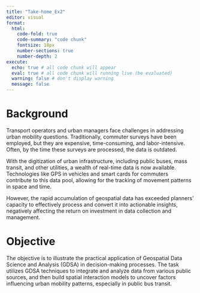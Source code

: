 ```yaml
---
title: "Take-home_Ex2"
editor: visual
format: 
  html:
    code-fold: true
    code-summary: "code chunk"
    fontsize: 18px
    number-sections: true
    number-depth: 2
execute:
  echo: true # all code chunk will appear
  eval: true # all code chunk will running live (be evaluated)
  warning: false # don't display warning
  message: false
---
```


# Background

Transport operators and urban managers face challenges in addressing urban mobility questions. Traditionally, commuter surveys have been employed, but they are expensive, time-consuming, and labor-intensive. Often, by the time these surveys are processed, the data is outdated.

With the digitization of urban infrastructure, including public buses, mass transit, and other utilities, a wealth of real-time data is now available. Technologies like GPS in vehicles and smart cards for commuters contribute to this data pool, allowing for the tracking of movement patterns in space and time.

However, the rapid accumulation of geospatial data has exceeded planners' capacity to effectively process and convert it into actionable insights, negatively affecting the return on investment in data collection and management.

# Objective 

The objective is to illustrate the practical application of Geospatial Data Science and Analysis (GDSA) in decision-making processes. The task utilizes GDSA techniques to integrate and analyze data from various public sources, and then build spatial interaction models to uncover factors influencing urban mobility patterns, especially in public bus transit.

